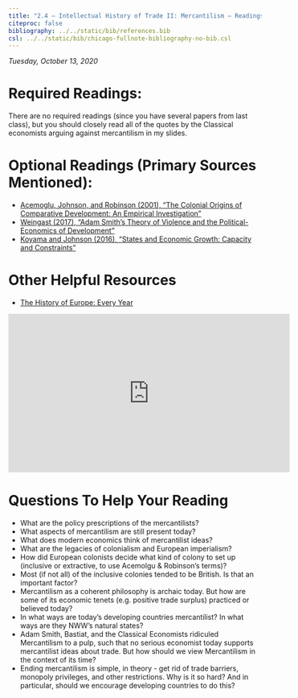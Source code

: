 ```yaml
---
title: "2.4 — Intellectual History of Trade II: Mercantilism — Readings"
citeproc: false
bibliography: ../../static/bib/references.bib
csl: ../../static/bib/chicago-fullnote-bibliography-no-bib.csl
---
```


*Tuesday, October 13, 2020*

# Required Readings:

There are no required readings (since you have several papers from last class), but you should closely read all of the quotes by the Classical economists arguing against mercantilism in my slides.

# Optional Readings (Primary Sources Mentioned):
- [<i class="fas fa-file-pdf"></i> Acemoglu, Johnson, and Robinson (2001), "The Colonial Origins of Comparative Development: An Empirical Investigation"](/readings/Acemoglu-Johnson-Robinson-2001.pdf)
- [<i class="fas fa-file-pdf"></i> Weingast (2017), "Adam Smith's Theory of Violence and the Political-Economics of Development"](https://web.stanford.edu/group/mcnollgast/cgi-bin/wordpress/wp-content/uploads/2016/01/Weingast.ASM_.NBER-ver-4.00__17.0116.pdf)
- [<i class="fas fa-file-pdf"></i> Koyama and Johnson (2016), "States and Economic Growth: Capacity and Constraints"](/readings/Koyama-Johnson-2016.pdf)

# Other Helpful Resources

- [<i class="fab fa-youtube"></i> The History of Europe: Every Year](https://www.youtube.com/watch?v=UY9P0QSxlnI)

<iframe width="560" height="315" src="https://www.youtube.com/embed/xuCn8ux2gbs" frameborder="0" allow="accelerometer; autoplay; clipboard-write; encrypted-media; gyroscope; picture-in-picture" allowfullscreen></iframe>

# Questions To Help Your Reading

- What are the policy prescriptions of the mercantilists?
- What aspects of mercantilism are still present today?
- What does modern economics think of mercantilist ideas?
- What are the legacies of colonialism and European imperialism? 
- How did European colonists decide what kind of colony to set up (inclusive or extractive, to use Acemolgu & Robinson's terms)? 
- Most (if not all) of the inclusive colonies tended to be British. Is that an important factor?  
- Mercantilism as a coherent philosophy is archaic today. But how are some of its economic tenets (e.g. positive trade surplus) practiced or believed today?
- In what ways are today's developing countries mercantilist? In what ways are they NWW's natural states? 
- Adam Smith, Bastiat, and the Classical Economists ridiculed Mercantilism to a pulp, such that no serious economist today supports mercantilist ideas about trade. But how should we view Mercantilism in the context of its time?
- Ending mercantilism is simple, in theory - get rid of trade barriers, monopoly privileges, and other restrictions. Why is it so hard? And in particular, should we encourage developing countries to do this?